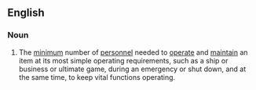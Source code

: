 ==English==

===Noun===
{{en-noun|head=[[skeleton]] [[crew]]|s}}

# {{context|idiomatic|lang=en}} The [[minimum]] number of [[personnel]] needed to [[operate]] and [[maintain]] an item at its most simple operating requirements, such as a ship or business or ultimate game, during an emergency or shut down, and  at the same time, to keep vital functions operating.